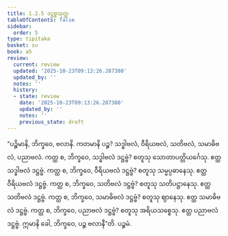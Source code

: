 ```yaml
---
title: 1.2.5 ဒဋ္ဌဗ္ဗသုတ္တ
tableOfContents: false
sidebar:
  order: 5
type: tipitaka
basket: su
book: a5
review:
  current: review
  updated: '2025-10-23T09:13:26.287380'
  updated_by: ''
  notes: ''
  history:
  - state: review
    date: '2025-10-23T09:13:26.287380'
    updated_by: ''
    notes: ''
    previous_state: draft
---
```



<ReviewStatus review={frontmatter.review} showDetails={true} />

<HypothesisAnnotation frontmatter={frontmatter} />

<DynamicBreadcrumb />

<Division number="15" book="a5" e="ch" v="16" p="10">

<Paragraph number="59" book="a5">
“ပဉ္စိမာနိ, ဘိက္ခဝေ, ဗလာနိ. ကတမာနိ ပဉ္စ? သဒ္ဓါဗလံ, ဝီရိယဗလံ, သတိဗလံ, သမာဓိဗလံ, ပညာဗလံ. ကတ္ထ စ, ဘိက္ခဝေ, သဒ္ဓါဗလံ ဒဋ္ဌဗ္ဗံ? စတူသု သောတာပတ္တိယင်္ဂေသု. ဧတ္ထ သဒ္ဓါဗလံ ဒဋ္ဌဗ္ဗံ. ကတ္ထ စ, ဘိက္ခဝေ, ဝီရိယဗလံ ဒဋ္ဌဗ္ဗံ? စတူသု သမ္မပ္ပဓာနေသု. ဧတ္ထ ဝီရိယဗလံ ဒဋ္ဌဗ္ဗံ. ကတ္ထ စ, ဘိက္ခဝေ, သတိဗလံ ဒဋ္ဌဗ္ဗံ? စတူသု သတိပဋ္ဌာနေသု. ဧတ္ထ သတိဗလံ ဒဋ္ဌဗ္ဗံ. ကတ္ထ စ, ဘိက္ခဝေ, သမာဓိဗလံ ဒဋ္ဌဗ္ဗံ? စတူသု ဈာနေသု. ဧတ္ထ သမာဓိဗလံ ဒဋ္ဌဗ္ဗံ. ကတ္ထ စ, ဘိက္ခဝေ, ပညာဗလံ ဒဋ္ဌဗ္ဗံ? စတူသု အရိယသစ္စေသု. ဧတ္ထ ပညာဗလံ ဒဋ္ဌဗ္ဗံ. ဣမာနိ ခေါ, ဘိက္ခဝေ, ပဉ္စ ဗလာနီ”တိ.

</Paragraph>
</Division>

<Paragraph number="60" type="center" book="a5">
ပဉ္စမံ.
</Paragraph>